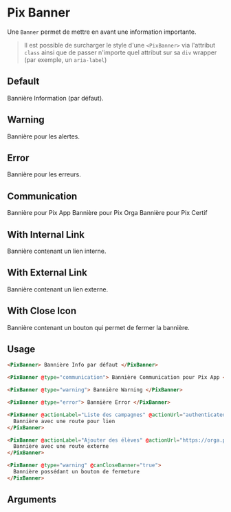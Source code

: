 
<Meta title="Notification/Banner" component="PixBanner" argTypes={stories.argsTypes} />

# Pix Banner

Une `Banner` permet de mettre en avant une information importante.

> Il est possible de surcharger le style d'une `<PixBanner>` via l'attribut `class` ainsi que de passer n'importe quel attribut sur sa `div` wrapper (par exemple, un `aria-label`)

## Default

Bannière Information (par défaut).

<Canvas>
  <Story name="Default" story={stories.Default} height={75} />
</Canvas>

## Warning

Bannière pour les alertes.

<Canvas>
  <Story name="Warning" story={stories.warning} height={75} />
</Canvas>

## Error

Bannière pour les erreurs.

<Canvas>
  <Story name="Error" story={stories.error} height={75} />
</Canvas>

## Communication

<Canvas isColumn>
  Bannière pour Pix App
  <Story name="Communication Pix App" story={stories.communicationPixApp} height={75} />
  Bannière pour Pix Orga
  <Story name="Pix Orga" story={stories.communicationPixOrga} height={75} />
  Bannière pour Pix Certif
  <Story name="Pix Certif" story={stories.communicationPixCertif} height={75} />
</Canvas>

## With Internal Link

Bannière contenant un lien interne.

<Canvas>
  <Story name="With internal link" story={stories.withInternalLink} height={100} />
</Canvas>

## With External Link

Bannière contenant un lien externe.

<Canvas>
  <Story name="With external link" story={stories.withExternalLink} height={100} />
</Canvas>

## With Close Icon

Bannière contenant un bouton qui permet de fermer la bannière.

<Canvas>
  <Story name="With close icon" story={stories.withCloseIcon} height={100} />
</Canvas>

## Usage

```html
<PixBanner> Bannière Info par défaut </PixBanner>

<PixBanner @type="communication"> Bannière Communication pour Pix App </PixBanner>

<PixBanner @type="warning"> Bannière Warning </PixBanner>

<PixBanner @type="error"> Bannière Error </PixBanner>

<PixBanner @actionLabel="Liste des campagnes" @actionUrl="authenticated.campaigns">
  Bannière avec une route pour lien
</PixBanner>

<PixBanner @actionLabel="Ajouter des élèves" @actionUrl="https://orga.pix.fr/eleves">
  Bannière avec une route externe
</PixBanner>

<PixBanner @type="warning" @canCloseBanner="true">
  Bannière possédant un bouton de fermeture
</PixBanner>
```

## Arguments

<ArgsTable story="Default" />
